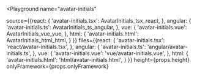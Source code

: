 

<Playground
  name="avatar-initials"
  
  source={{react: {
             'avatar-initials.tsx': AvatarInitials_tsx_react,
           },
           angular: {
             'avatar-initials.ts': AvatarInitials_ts_angular,
           },
           vue: {
             'avatar-initials.vue': AvatarInitials_vue_vue,
           },
           html: {
             'avatar-initials.html': AvatarInitials_html_html,
           }
}}
  files={{react: {
            'avatar-initials.tsx': 'react/avatar-initials.tsx',
          },
          angular: {
            'avatar-initials.ts': 'angular/avatar-initials.ts',
          },
          vue: {
            'avatar-initials.vue': 'vue/avatar-initials.vue',
          },
          html: {
            'avatar-initials.html': 'html/avatar-initials.html',
          }
}}
  height={props.height}
  onlyFramework={props.onlyFramework}
></Playground>
